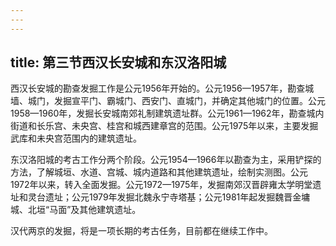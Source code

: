 ```yaml
---
---
---
```

title: 第三节西汉长安城和东汉洛阳城
---



西汉长安城的勘查发掘工作是公元1956年开始的。公元1956—1957年，勘查城墙、城门，发掘宣平门、霸城门、西安门、直城门，并确定其他城门的位置。公元1958—1960年，发掘长安城南郊礼制建筑遗址群。公元1961—1962年，勘查城内街道和长乐宫、未央宫、桂宫和城西建章宫的范围。公元1975年以来，主要发掘武库和未央宫范围内的建筑遗址。

东汉洛阳城的考古工作分两个阶段。公元1954—1966年以勘查为主，采用铲探的方法，了解城垣、水道、宫城、城内道路和其他建筑遗址，绘制实测图。公元1972年以来，转入全面发掘。公元1972—1975年，发掘南郊汉晋辟雍太学明堂遗址和灵台遗址；公元1979年发掘北魏永宁寺塔基；公元1981年起发掘魏晋金墉城、北垣“马面”及其他建筑遗址。

汉代两京的发掘，将是一项长期的考古任务，目前都在继续工作中。